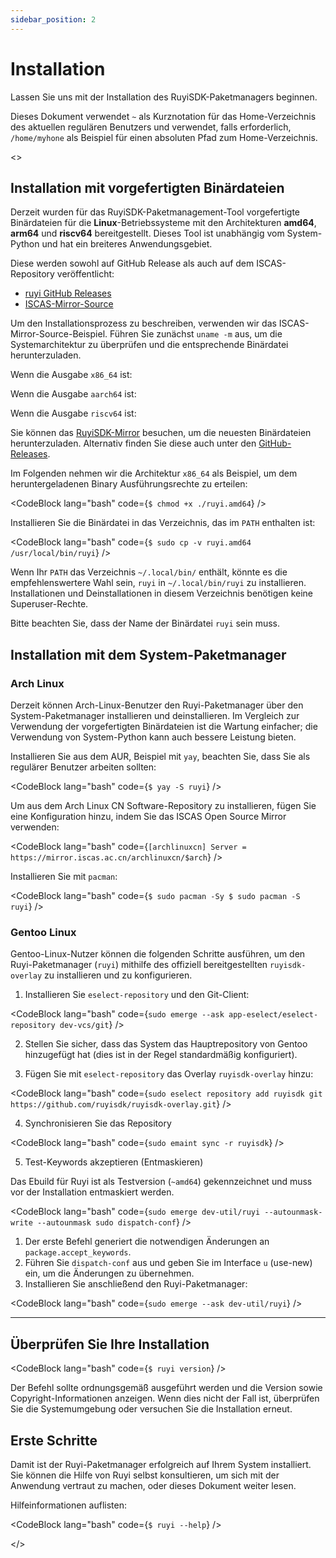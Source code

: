 ```yaml
---
sidebar_position: 2
---
```



# Installation

Lassen Sie uns mit der Installation des RuyiSDK-Paketmanagers beginnen.

Dieses Dokument verwendet ``~`` als Kurznotation für das Home-Verzeichnis des aktuellen regulären Benutzers und verwendet, falls erforderlich, ``/home/myhone`` als Beispiel für einen absoluten Pfad zum Home-Verzeichnis.

<ReleaseProvider>
  <>

## Installation mit vorgefertigten Binärdateien

Derzeit wurden für das RuyiSDK-Paketmanagement-Tool vorgefertigte Binärdateien für die **Linux**-Betriebssysteme mit den Architekturen **amd64**, **arm64** und **riscv64** bereitgestellt. Dieses Tool ist unabhängig vom System-Python und hat ein breiteres Anwendungsgebiet.

Diese werden sowohl auf GitHub Release als auch auf dem ISCAS-Repository veröffentlicht:

- [ruyi GitHub Releases](https://github.com/RuyiSDK/ruyi/releases/)
- [ISCAS-Mirror-Source](https://mirror.iscas.ac.cn/ruyisdk/ruyi/releases/)

Um den Installationsprozess zu beschreiben, verwenden wir das ISCAS-Mirror-Source-Beispiel. Führen Sie zunächst ``uname -m`` aus, um die Systemarchitektur zu überprüfen und die entsprechende Binärdatei herunterzuladen.

Wenn die Ausgabe ``x86_64`` ist:

<DownloadRuyi arch="x86_64" />

Wenn die Ausgabe ``aarch64`` ist:

<DownloadRuyi arch="aarch64" />

Wenn die Ausgabe ``riscv64`` ist:

<DownloadRuyi arch="riscv64" />

Sie können das [RuyiSDK-Mirror](https://mirror.iscas.ac.cn/ruyisdk/ruyi/releases/) besuchen, um die neuesten Binärdateien herunterzuladen. Alternativ finden Sie diese auch unter den [GitHub-Releases](https://github.com/ruyisdk/ruyi/releases).

Im Folgenden nehmen wir die Architektur ``x86_64`` als Beispiel, um dem heruntergeladenen Binary Ausführungsrechte zu erteilen:

<CodeBlock lang="bash" code={`
$ chmod +x ./ruyi.amd64
`} />

Installieren Sie die Binärdatei in das Verzeichnis, das im ``PATH`` enthalten ist:

<CodeBlock lang="bash" code={`
$ sudo cp -v ruyi.amd64 /usr/local/bin/ruyi
`} />

Wenn Ihr ``PATH`` das Verzeichnis ``~/.local/bin/`` enthält, könnte es die empfehlenswertere Wahl sein, ``ruyi`` in ``~/.local/bin/ruyi`` zu installieren. Installationen und Deinstallationen in diesem Verzeichnis benötigen keine Superuser-Rechte.

Bitte beachten Sie, dass der Name der Binärdatei ``ruyi`` sein muss.

## Installation mit dem System-Paketmanager

### Arch Linux

Derzeit können Arch-Linux-Benutzer den Ruyi-Paketmanager über den System-Paketmanager installieren und deinstallieren. Im Vergleich zur Verwendung der vorgefertigten Binärdateien ist die Wartung einfacher; die Verwendung von System-Python kann auch bessere Leistung bieten.

Installieren Sie aus dem AUR, Beispiel mit ``yay``, beachten Sie, dass Sie als regulärer Benutzer arbeiten sollten:

<CodeBlock lang="bash" code={`
$ yay -S ruyi
`} />

Um aus dem Arch Linux CN Software-Repository zu installieren, fügen Sie eine Konfiguration hinzu, indem Sie das ISCAS Open Source Mirror verwenden:

<CodeBlock lang="bash" code={`
[archlinuxcn]
Server = https://mirror.iscas.ac.cn/archlinuxcn/$arch
`} />

Installieren Sie mit ``pacman``:

<CodeBlock lang="bash" code={`
$ sudo pacman -Sy
$ sudo pacman -S ruyi
`} />

### Gentoo Linux

Gentoo-Linux-Nutzer können die folgenden Schritte ausführen, um den Ruyi-Paketmanager (`ruyi`) mithilfe des offiziell bereitgestellten `ruyisdk-overlay` zu installieren und zu konfigurieren.

1. Installieren Sie `eselect-repository` und den Git-Client:

<CodeBlock lang="bash" code={`
sudo emerge --ask app-eselect/eselect-repository dev-vcs/git
`} />

2. Stellen Sie sicher, dass das System das Hauptrepository von Gentoo hinzugefügt hat (dies ist in der Regel standardmäßig konfiguriert).

3. Fügen Sie mit `eselect-repository` das Overlay `ruyisdk-overlay` hinzu:

<CodeBlock lang="bash" code={`
sudo eselect repository add ruyisdk git https://github.com/ruyisdk/ruyisdk-overlay.git
`} />

4. Synchronisieren Sie das Repository

<CodeBlock lang="bash" code={`
sudo emaint sync -r ruyisdk
`} />

5. Test-Keywords akzeptieren (Entmaskieren)

Das Ebuild für Ruyi ist als Testversion (`~amd64`) gekennzeichnet und muss vor der Installation entmaskiert werden.

<CodeBlock lang="bash" code={`
sudo emerge dev-util/ruyi --autounmask-write --autounmask
sudo dispatch-conf
`} />

1. Der erste Befehl generiert die notwendigen Änderungen an `package.accept_keywords`.
2. Führen Sie `dispatch-conf` aus und geben Sie im Interface `u` (use-new) ein, um die Änderungen zu übernehmen.
3. Installieren Sie anschließend den Ruyi-Paketmanager:

<CodeBlock lang="bash" code={`
sudo emerge --ask dev-util/ruyi
`} />

---

## Überprüfen Sie Ihre Installation

<CodeBlock lang="bash" code={`
$ ruyi version
`} />

Der Befehl sollte ordnungsgemäß ausgeführt werden und die Version sowie Copyright-Informationen anzeigen. Wenn dies nicht der Fall ist, überprüfen Sie die Systemumgebung oder versuchen Sie die Installation erneut.

## Erste Schritte

Damit ist der Ruyi-Paketmanager erfolgreich auf Ihrem System installiert. Sie können die Hilfe von Ruyi selbst konsultieren, um sich mit der Anwendung vertraut zu machen, oder dieses Dokument weiter lesen.

Hilfeinformationen auflisten:

<CodeBlock lang="bash" code={`
$ ruyi --help
`} />

  </>
</ReleaseProvider>

